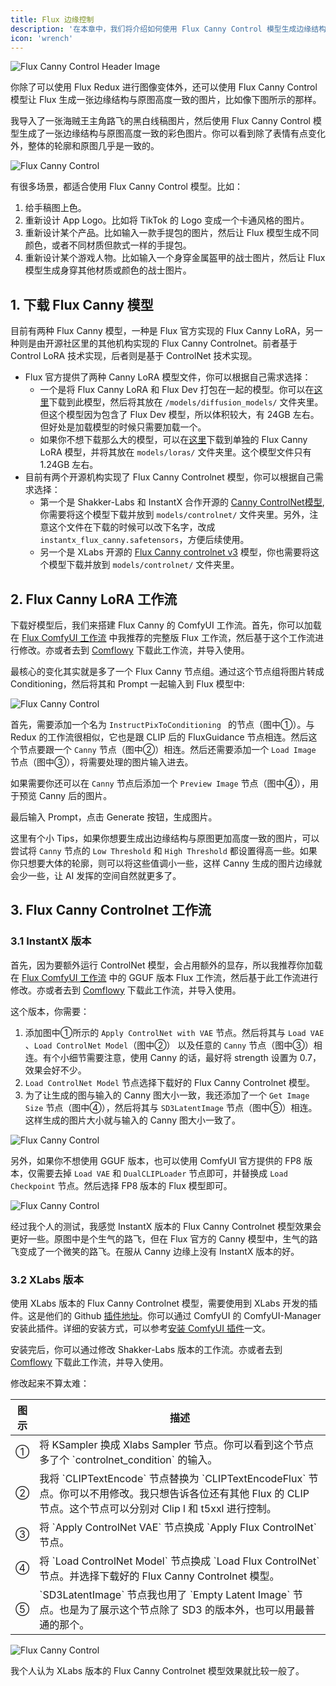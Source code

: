 ```yaml
---
title: Flux 边缘控制
description: '在本章中，我们将介绍如何使用 Flux Canny Control 模型生成边缘结构与原图高度一致的图片。'
icon: 'wrench'
---
```


<Frame caption="此图由 AI 生成">
  <img
    className="rounded-xl"
    src="/images/intermediate/flux-canny-control/flux-canny-header-image.png"
    alt="Flux Canny Control Header Image"
  />
</Frame>

你除了可以使用 Flux Redux 进行图像变体外，还可以使用 Flux Canny Control 模型让 Flux 生成一张边缘结构与原图高度一致的图片，比如像下图所示的那样。

我导入了一张海贼王主角路飞的黑白线稿图片，然后使用 Flux Canny Control 模型生成了一张边缘结构与原图高度一致的彩色图片。你可以看到除了表情有点变化外，整体的轮廓和原图几乎是一致的。

<Frame>
  <img
    className="rounded-xl"
    src="/images/intermediate/flux-canny-control/flux-canny-control-compare.png"
    alt="Flux Canny Control"
  />
</Frame>

有很多场景，都适合使用 Flux Canny Control 模型。比如：
1. 给手稿图上色。
2. 重新设计 App Logo。比如将 TikTok 的 Logo 变成一个卡通风格的图片。
3. 重新设计某个产品。比如输入一款手提包的图片，然后让 Flux 模型生成不同颜色，或者不同材质但款式一样的手提包。
4. 重新设计某个游戏人物。比如输入一个身穿金属盔甲的战士图片，然后让 Flux 模型生成身穿其他材质或颜色的战士图片。


## 1. 下载 Flux Canny 模型

目前有两种 Flux Canny 模型，一种是 Flux 官方实现的 Flux Canny LoRA，另一种则是由开源社区里的其他机构实现的 Flux Canny Controlnet。前者基于 Control LoRA 技术实现，后者则是基于 ControlNet 技术实现。

* Flux 官方提供了两种 Canny LoRA 模型文件，你可以根据自己需求选择：
  - 一个是将 Flux Canny LoRA 和 Flux Dev 打包在一起的模型。你可以在[这里](https://huggingface.co/black-forest-labs/FLUX.1-Canny-dev/tree/main)下载到此模型，然后将其放在 `/models/diffusion_models/` 文件夹里。但这个模型因为包含了 Flux Dev 模型，所以体积较大，有 24GB 左右。但好处是加载模型的时候只需要加载一个。
  - 如果你不想下载那么大的模型，可以在[这里](https://huggingface.co/black-forest-labs/FLUX.1-Canny-dev-lora/tree/main)下载到单独的 Flux Canny LoRA 模型，并将其放在 `models/loras/` 文件夹里。这个模型文件只有 1.24GB 左右。
* 目前有两个开源机构实现了 Flux Canny Controlnet 模型，你可以根据自己需求选择：
  - 第一个是 Shakker-Labs 和 InstantX 合作开源的 [Canny  ControlNet模型](https://huggingface.co/InstantX/FLUX.1-dev-Controlnet-Canny/blob/main/diffusion_pytorch_model.safetensors),你需要将这个模型下载并放到 `models/controlnet/` 文件夹里。另外，注意这个文件在下载的时候可以改下名字，改成 `instantx_flux_canny.safetensors`，方便后续使用。
  - 另一个是 XLabs 开源的 [Flux Canny controlnet v3](https://huggingface.co/XLabs-AI/flux-controlnet-collections/tree/main) 模型，你也需要将这个模型下载并放到 `models/controlnet/` 文件夹里。

## 2. Flux Canny LoRA 工作流

下载好模型后，我们来搭建 Flux Canny 的 ComfyUI 工作流。首先，你可以加载在 [Flux ComfyUI 工作流](../basics/flux-comfyui-workflow) 中我推荐的完整版 Flux 工作流，然后基于这个工作流进行修改。亦或者去到 [Comflowy](https://app.comflowy.com/app/s-flux-dev-gguf-workflow-db9bd4) 下载此工作流，并导入使用。

最核心的变化其实就是多了一个 Flux Canny 节点组。通过这个节点组将图片转成 Conditioning，然后将其和 Prompt 一起输入到 Flux 模型中:

<Frame>
  <img
    className="rounded-xl"
    src="/images/intermediate/flux-canny-control/flux-canny-control-workflow.jpeg"
    alt="Flux Canny Control"
  />
</Frame>

首先，需要添加一个名为 `InstructPixToConditioning ` 的节点（图中①）。与 Redux 的工作流很相似，它也是跟 CLIP 后的 FluxGuidance 节点相连。然后这个节点要跟一个 `Canny` 节点（图中②）相连。然后还需要添加一个 `Load Image` 节点（图中③），将需要处理的图片输入进去。

如果需要你还可以在 `Canny` 节点后添加一个 `Preview Image` 节点（图中④），用于预览 Canny 后的图片。

最后输入 Prompt，点击 Generate 按钮，生成图片。

这里有个小 Tips，如果你想要生成出边缘结构与原图更加高度一致的图片，可以尝试将 `Canny` 节点的 `Low Threshold` 和 `High Threshold` 都设置得高一些。如果你只想要大体的轮廓，则可以将这些值调小一些，这样 Canny 生成的图片边缘就会少一些，让 AI 发挥的空间自然就更多了。

## 3. Flux Canny Controlnet 工作流

### 3.1 InstantX 版本

首先，因为要额外运行 ControlNet 模型，会占用额外的显存，所以我推荐你加载在 [Flux ComfyUI 工作流](../basics/flux-comfyui-workflow) 中的 GGUF 版本 Flux 工作流，然后基于此工作流进行修改。亦或者去到 [Comflowy](https://app.comflowy.com/app/s-flux-dev-gguf-workflow-db9bd4) 下载此工作流，并导入使用。

这个版本，你需要：

1. 添加图中①所示的 `Apply ControlNet with VAE` 节点。然后将其与 `Load VAE` 、`Load ControlNet Model`（图中②） 以及任意的 `Canny` 节点（图中③）相连。有个小细节需要注意，使用 Canny 的话，最好将 strength 设置为 0.7，效果会好不少。
2. `Load ControlNet Model` 节点选择下载好的 Flux Canny Controlnet 模型。
3. 为了让生成的图与输入的 Canny 图大小一致，我还添加了一个 `Get Image Size` 节点（图中④），然后将其与 `SD3LatentImage` 节点（图中⑤）相连。这样生成的图片大小就与输入的 Canny 图大小一致了。

<Frame>
  <img
    className="rounded-xl"
    src="/images/intermediate/flux-canny-control/flux-canny-control-shakker-workflow.png"
    alt="Flux Canny Control"
  />
</Frame>

另外，如果你不想使用 GGUF 版本，也可以使用 ComfyUI 官方提供的 FP8 版本，仅需要去掉 `Load VAE` 和 `DualCLIPLoader` 节点即可，并替换成 `Load Checkpoint` 节点。然后选择 FP8 版本的 Flux 模型即可。

<Frame>
  <img
    className="rounded-xl"
    src="/images/intermediate/flux-canny-control/flux-canny-control-fp8-workflow.png"
    alt="Flux Canny Control"
  />
</Frame>

经过我个人的测试，我感觉 InstantX 版本的 Flux Canny Controlnet 模型效果会更好一些。原图中是个生气的路飞，但在 Flux 官方的 Canny 模型中，生气的路飞变成了一个微笑的路飞。在服从 Canny 边缘上没有 InstantX 版本的好。


### 3.2 XLabs 版本

使用 XLabs 版本的 Flux Canny Controlnet 模型，需要使用到 XLabs 开发的插件。这是他们的 Github [插件地址](https://github.com/XLabs-AI/x-flux-comfyui)。你可以通过 ComfyUI 的 ComfyUI-Manager 安装此插件。详细的安装方式，可以参考[安装 ComfyUI 插件](https://comflowy.com/advanced/how-to-install-comfyui-extension)一文。

安装完后，你可以通过修改 Shakker-Labs 版本的工作流。亦或者去到 [Comflowy](https://app.comflowy.com/app/s-flux-dev-gguf-workflow-db9bd4) 下载此工作流，并导入使用。

修改起来不算太难：

<table>
  <thead>
    <tr>
      <th width="5%">图示</th>
      <th>描述</th>
    </tr>
  </thead>
  <tbody>
    <tr>
      <td>①</td>
      <td>将 KSampler 换成 Xlabs Sampler 节点。你可以看到这个节点多了个 `controlnet_condition` 的输入。</td>
    </tr>
    <tr>
      <td>②</td>
      <td>我将 `CLIPTextEncode` 节点替换为 `CLIPTextEncodeFlux` 节点。你可以不用修改。我只想告诉各位还有其他 Flux 的 CLIP 节点。这个节点可以分别对 Clip l 和 t5xxl 进行控制。</td>
    </tr>
    <tr>
      <td>③</td>
      <td>将 `Apply ControlNet VAE` 节点换成 `Apply Flux ControlNet` 节点。</td>
    </tr>
    <tr>
      <td>④</td>
      <td>将 `Load ControlNet Model` 节点换成 `Load Flux ControlNet` 节点。并选择下载好的 Flux Canny Controlnet 模型。</td>
    </tr>
    <tr>
      <td>⑤</td>
      <td>`SD3LatentImage` 节点我也用了 `Empty Latent Image` 节点。也是为了展示这个节点除了 SD3 的版本外，也可以用最普通的那个。</td>
    </tr>
  </tbody>
</table>

<Frame>
  <img
    className="rounded-xl"
    src="/images/intermediate/flux-canny-control/flux-canny-control-xlabs-workflow.png"
    alt="Flux Canny Control"
  />
</Frame>

我个人认为 XLabs 版本的 Flux Canny Controlnet 模型效果就比较一般了。